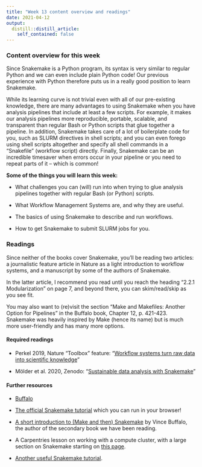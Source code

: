 ```yaml
---
title: "Week 13 content overview and readings"
date: 2021-04-12
output:
  distill::distill_article:
    self_contained: false
---
```


### Content overview for this week

Since Snakemake is a Python program,
its syntax is very similar to regular Python and we can even include plain
Python code!
Our previous experience with Python 
therefore puts us in a really good position to learn Snakemake.

While its learning curve is not trivial even with all of our pre-existing knowledge,
there are many advantages to using Snakemake when you have analysis pipelines that include at least a few scripts.
For example, it makes our analysis pipelines more reproducible, portable, scalable,
and transparent than regular Bash or Python scripts that glue together a pipeline.
In addition, Snakemake takes care of a lot of boilerplate code for you,
such as SLURM directives in shell scripts;
and you can even forego using shell scripts altogether and specify all shell
commands in a "Snakefile" (workflow script) directly.
Finally, Snakemake can be an incredible timesaver when errors occur in your
pipeline or you need to repeat parts of it -- which is common!

**Some of the things you will learn this week:**

- What challenges you can (will) run into when trying to glue analysis pipelines
  together with regular Bash (or Python) scripts.

- What Workflow Management Systems are, and why they are useful.

- The basics of using Snakemake to describe and run workflows.

- How to get Snakemake to submit SLURM jobs for you. 

### Readings

Since neither of the books cover Snakemake,
you'll be reading two articles:
a journalistic feature article in Nature as a light introduction to workflow systems,
and a manuscript by some of the authors of Snakemake.

In the latter article,
I recommend you read until you reach the heading "2.2.1 Modularization" on page 7,
and beyond there, you can skim/read/skip as you see fit.

You may also want to (re)visit the section
"Make and Makefiles: Another Option for Pipelines" in the Buffalo book,
Chapter 12, p. 421-423.
Snakemake was heavily inspired by Make (hence its name)
but is much more user-friendly and has many more options.

#### Required readings

- Perkel 2019, Nature "Toolbox" feature:
  "[Workflow systems turn raw data into scientific knowledge](https://www.nature.com/articles/d41586-019-02619-z)"

- Mölder et al. 2020, Zenodo:
  "[Sustainable data analysis with Snakemake](https://zenodo.org/record/4240139)"

#### Further resources

- [Buffalo](https://library.ohio-state.edu/record=b8538907~S7)

- [The official Snakemake tutorial](https://snakemake.readthedocs.io/en/stable/tutorial/tutorial.html)
  which you can run in your browser!

- [A short introduction to (Make and then) Snakemake](https://vincebuffalo.com/blog/2020/03/04/understanding-snakemake.html)
  by Vince Buffalo,
  the author of the secondary book we have been reading.

- A Carpentries lesson on working with a compute cluster,
  with a large section on Snakemake starting on
  [this page](http://www.hpc-carpentry.org/hpc-python/07-snakemake-intro/index.html).

- [Another useful Snakemake tutorial](https://nbis-reproducible-research.readthedocs.io/en/latest/snakemake/).

